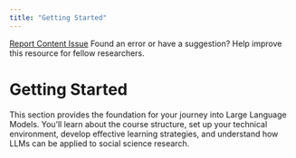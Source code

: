 ```yaml
---
title: "Getting Started"
---
```


<div class="report-issue-section">
<div class="report-issue-container">
<a href="https://github.com/tapanyemre/LLMs4SocialScientists/issues/new?template=content-issue.md&title=Content%20Issue:%20" class="report-issue-link" target="_blank" rel="noopener">Report Content Issue</a>
<span class="report-issue-text">Found an error or have a suggestion? Help improve this resource for fellow researchers.</span>
</div>
</div>

# Getting Started

This section provides the foundation for your journey into Large Language Models. You'll learn about the course structure, set up your technical environment, develop effective learning strategies, and understand how LLMs can be applied to social science research.
